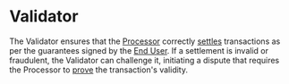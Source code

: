 # Validator

The Validator ensures that the [Processor](./processor.mdx) correctly [settles](../concepts/settlement.mdx) transactions as per the guarantees signed by the [End User](./end-user.mdx). 
If a settlement is invalid or fraudulent, the Validator can challenge it, initiating a dispute that requires the Processor to [prove](../concepts/attestation.mdx) the transaction's validity.